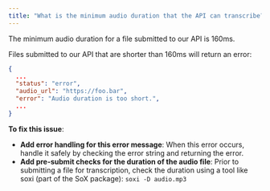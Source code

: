```yaml
---
title: "What is the minimum audio duration that the API can transcribe?"
---
```


The minimum audio duration for a file submitted to our API is 160ms.

Files submitted to our API that are shorter than 160ms will return an error:

```json
{
  ...
  "status": "error",
  "audio_url": "https://foo.bar",
  "error": "Audio duration is too short.",
  ...
}
```

**To fix this issue**:

- **Add error handling for this error message**: When this error occurs, handle it safely by checking the error string and returning the error.
- **Add pre-submit checks for the duration of the audio file**: Prior to submitting a file for transcription, check the duration using a tool like soxi (part of the SoX package): `soxi -D audio.mp3`
